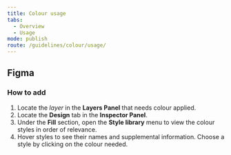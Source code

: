 ```yaml
---
title: Colour usage
tabs:
  - Overview
  - Usage
mode: publish
route: /guidelines/colour/usage/
---
```


## Figma

### How to add

1. Locate the _layer_ in the **Layers Panel** that needs colour applied.
2. Locate the **Design** tab in the **Inspector Panel**.
3. Under the **Fill** section, open the **Style library** menu to view the colour styles in order of relevance.
4. Hover styles to see their names and supplemental information. Choose a style by clicking on the colour needed.
